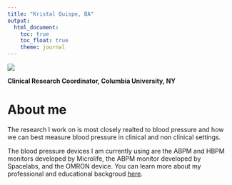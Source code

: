 ```yaml
---
title: "Kristal Quispe, BA"
output: 
  html_document:
    toc: true
    toc_float: true
    theme: journal
---
```

![](kristal.jpg)

**Clinical Research Coordinator, Columbia University, NY**

# About me

The research I work on is most closely realted to blood pressure and how we can best measure blood pressure in clinical and non clinical settings. 
   
The blood pressure devices I am currently using are the ABPM and HBPM monitors developed by Microlife, the ABPM monitor developed by Spacelabs, and the OMRON device. You can learn more about my professional and educational backgroud [here](Resume.html).








